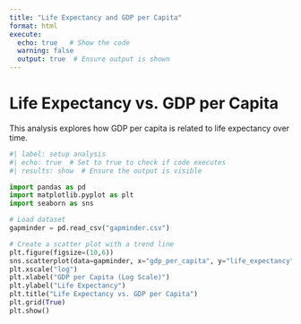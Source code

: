 ```yaml
---
title: "Life Expectancy and GDP per Capita"
format: html
execute:
  echo: true   # Show the code
  warning: false
  output: true  # Ensure output is shown
---
```


# Life Expectancy vs. GDP per Capita

This analysis explores how GDP per capita is related to life expectancy over time.

```python
#| label: setup analysis
#| echo: true  # Set to true to check if code executes
#| results: show  # Ensure the output is visible

import pandas as pd
import matplotlib.pyplot as plt
import seaborn as sns

# Load dataset
gapminder = pd.read_csv("gapminder.csv")

# Create a scatter plot with a trend line
plt.figure(figsize=(10,6))
sns.scatterplot(data=gapminder, x="gdp_per_capita", y="life_expectancy", hue="continent", alpha=0.7)
plt.xscale("log")
plt.xlabel("GDP per Capita (Log Scale)")
plt.ylabel("Life Expectancy")
plt.title("Life Expectancy vs. GDP per Capita")
plt.grid(True)
plt.show()
```